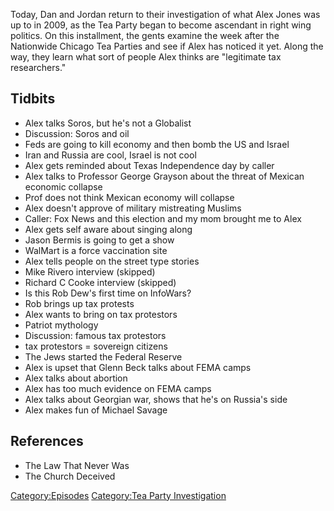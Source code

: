 {{DEFAULTSORT:
    #_EPISODE_0203:March 2-4, 2009
}}{{Episode
    | title             = March 2-4, 2009
    | caption           = [https://knowledgefight.libsyn.com/knowledge-fight-march-2-4-2009 Listen to this episode on Libsyn]
    | episodeNumber     = 203
    | length            = 01:35:33
    | airDate           = September 10, 2018
    | coverageStartDate = March 2, 2009
    | coverageEndDate   = March 4, 2009
    | episodeType       = [[:Category:Tea Party Investigation|Tea Party Investigation]]
    | appearance        = [[George Soros]], [[Professor George Grayson]], [[Jason Bermis]], [[Mike Rivero]], [[Richard C Cooke]], [[Rob Dew]], [[Joe Banister]], [[Tommy Cryer]], [[Red Beckman]], [[Bob Schultz]], [[Larry Becraft]], [[Glenn Beck]], [[Michael Savage]]
    | oocDrop           = I do intent to adopt little brown babies
    | previousEpisode   = [[202: September 4-6, 2018]]
    | nextEpisode       = [[204: Sweary Kerry's Larry]]
}}

{{Stub}}

Today, Dan and Jordan return to their investigation of what Alex Jones was up to in 2009, as the Tea Party began to become ascendant in right wing politics. On this installment, the gents examine the week after the Nationwide Chicago Tea Parties and see if Alex has noticed it yet. Along the way, they learn what sort of people Alex thinks are "legitimate tax researchers."

==Tidbits==

*Alex talks Soros, but he's not a Globalist
*Discussion: Soros and oil
*Feds are going to kill economy and then bomb the US and Israel
*Iran and Russia are cool, Israel is not cool
*Alex gets reminded about Texas Independence day by caller
*Alex talks to Professor George Grayson about the threat of Mexican economic collapse
*Prof does not think Mexican economy will collapse
*Alex doesn't approve of military mistreating Muslims
*Caller: Fox News and this election and my mom brought me to Alex
*Alex gets self aware about singing along
*Jason Bermis is going to get a show
*WalMart is a force vaccination site
*Alex tells people on the street type stories
*Mike Rivero interview (skipped)
*Richard C Cooke interview (skipped)
*Is this Rob Dew's first time on InfoWars?
*Rob brings up tax protests
*Alex wants to bring on tax protestors
*Patriot mythology
*Discussion: famous tax protestors
*tax protestors = sovereign citizens
*The Jews started the Federal Reserve
*Alex is upset that Glenn Beck talks about FEMA camps
*Alex talks about abortion
*Alex has too much evidence on FEMA camps
*Alex talks about Georgian war, shows that he's on Russia's side
*Alex makes fun of Michael Savage

==References==

*The Law That Never Was
*The Church Deceived

[[Category:Episodes]]
[[Category:Tea Party Investigation]]